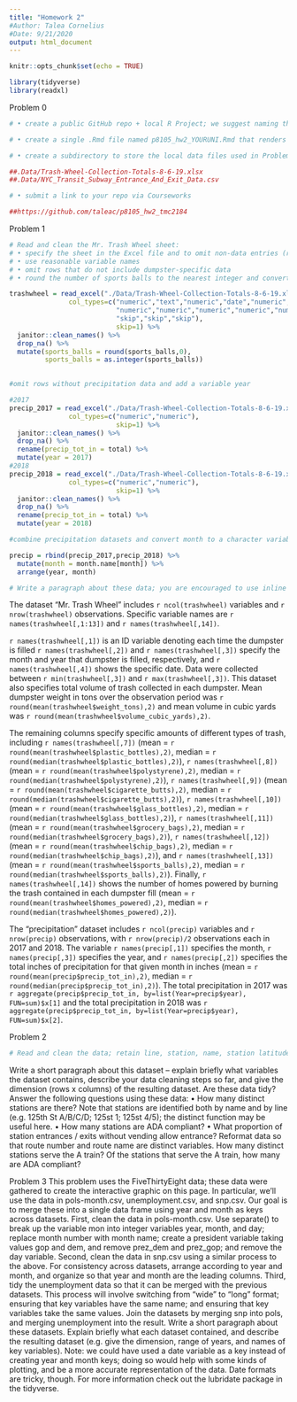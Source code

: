 ```yaml
---
title: "Homework 2"
#Author: Talea Cornelius
#Date: 9/21/2020
output: html_document
---
```


```r
knitr::opts_chunk$set(echo = TRUE)
```

```r
library(tidyverse)
library(readxl)
```


Problem 0
```r
# •	create a public GitHub repo + local R Project; we suggest naming this repo / directory p8105_hw2_YOURUNI (e.g. p8105_hw2_ajg2202 for Jeff), but that’s not required

# •	create a single .Rmd file named p8105_hw2_YOURUNI.Rmd that renders to github_document

# •	create a subdirectory to store the local data files used in Problems 1 and 2, and use relative paths to access these data files

##.Data/Trash-Wheel-Collection-Totals-8-6-19.xlsx
##.Data/NYC_Transit_Subway_Entrance_And_Exit_Data.csv

# •	submit a link to your repo via Courseworks

##https://github.com/taleac/p8105_hw2_tmc2184
```

Problem 1

```r
# Read and clean the Mr. Trash Wheel sheet:
# •	specify the sheet in the Excel file and to omit non-data entries (rows with notes / figures; columns containing notes) using arguments in read_excel
# •	use reasonable variable names
# •	omit rows that do not include dumpster-specific data
# •	round the number of sports balls to the nearest integer and converts the result to an integer variable (using as.integer)

trashwheel = read_excel("./Data/Trash-Wheel-Collection-Totals-8-6-19.xlsx", sheet=1, 
               col_types=c("numeric","text","numeric","date","numeric","numeric","numeric",
                           "numeric","numeric","numeric","numeric","numeric","numeric","numeric",
                           "skip","skip","skip"),
                           skip=1) %>%
  janitor::clean_names() %>%
  drop_na() %>%
  mutate(sports_balls = round(sports_balls,0),
         sports_balls = as.integer(sports_balls))
  
```

```r
#omit rows without precipitation data and add a variable year

#2017
precip_2017 = read_excel("./Data/Trash-Wheel-Collection-Totals-8-6-19.xlsx", sheet=6, 
               col_types=c("numeric","numeric"),
                           skip=1) %>%
  janitor::clean_names() %>%
  drop_na() %>%
  rename(precip_tot_in = total) %>%
  mutate(year = 2017)
#2018
precip_2018 = read_excel("./Data/Trash-Wheel-Collection-Totals-8-6-19.xlsx", sheet=5, 
               col_types=c("numeric","numeric"),
                           skip=1) %>%
  janitor::clean_names() %>%
  drop_na() %>%
  rename(precip_tot_in = total) %>%
  mutate(year = 2018)

```

```r
#combine precipitation datasets and convert month to a character variable 

precip = rbind(precip_2017,precip_2018) %>%
  mutate(month = month.name[month]) %>%
  arrange(year, month)

```

```r
# Write a paragraph about these data; you are encouraged to use inline R. Be sure to note the number of observations in both resulting datasets, and give examples of key variables. For available data, what was the total precipitation in 2018? What was the median number of sports balls in a dumpster in 2017?
```


The dataset "Mr. Trash Wheel" includes `r ncol(trashwheel)` variables and `r nrow(trashwheel)` observations. Specific variable names are `r names(trashwheel[,1:13])` and `r names(trashwheel[,14])`.

`r names(trashwheel[,1])` is an ID variable denoting each time the dumpster is filled `r names(trashwheel[,2])` and `r names(trashwheel[,3])` specify the month and year that dumpster is filled, respectively, and `r names(trashwheel[,4])` shows the specific date. Data were collected between `r min(trashwheel[,3])` and `r max(trashwheel[,3])`. This dataset also specifies total volume of trash collected in each dumpster. Mean dumpster weight in tons over the observation period was `r round(mean(trashwheel$weight_tons),2)` and mean volume in cubic yards was `r round(mean(trashwheel$volume_cubic_yards),2)`. 

The remaining columns specify specific amounts of different types of trash, including `r names(trashwheel[,7])` (mean = `r round(mean(trashwheel$plastic_bottles),2)`, median = `r round(median(trashwheel$plastic_bottles),2)`), 
`r names(trashwheel[,8])` (mean = `r round(mean(trashwheel$polystyrene),2)`, median = `r round(median(trashwheel$polystyrene),2)`), 
`r names(trashwheel[,9])` (mean = `r round(mean(trashwheel$cigarette_butts),2)`, median = `r round(median(trashwheel$cigarette_butts),2)`), 
`r names(trashwheel[,10])` (mean = `r round(mean(trashwheel$glass_bottles),2)`, median = `r round(median(trashwheel$glass_bottles),2)`), 
`r names(trashwheel[,11])` (mean = `r round(mean(trashwheel$grocery_bags),2)`, median = `r round(median(trashwheel$grocery_bags),2)`), 
`r names(trashwheel[,12])` (mean = `r round(mean(trashwheel$chip_bags),2)`, median = `r round(median(trashwheel$chip_bags),2)`), 
and `r names(trashwheel[,13])` (mean = `r round(mean(trashwheel$sports_balls),2)`, median = `r round(median(trashwheel$sports_balls),2)`). Finally, `r names(trashwheel[,14])` shows the number of homes powered by burning the trash contained in each dumpster fill (mean = `r round(mean(trashwheel$homes_powered),2)`, median = `r round(median(trashwheel$homes_powered),2)`).


The "precipitation" dataset includes `r ncol(precip)` variables and `r nrow(precip)` observations, with `r nrow(precip)/2` observations each in 2017 and 2018. The variable `r names(precip[,1])` specifies the month, `r names(precip[,3])` specifies the year, and `r names(precip[,2])` specifies the total inches of precipitation for that given month in inches (mean = `r round(mean(precip$precip_tot_in),2)`, median = `r round(median(precip$precip_tot_in),2)`). The total precipitation in 2017 was `r aggregate(precip$precip_tot_in, by=list(Year=precip$year), FUN=sum)$x[1]` and the total precipitation in 2018 was `r aggregate(precip$precip_tot_in, by=list(Year=precip$year), FUN=sum)$x[2]`.

Problem 2
```r
# Read and clean the data; retain line, station, name, station latitude / longitude, routes served, entry, vending, entrance type, and ADA compliance. Convert the entry variable from character (YES vs NO) to a logical variable (the ifelse or recode function may be useful).

```


Write a short paragraph about this dataset – explain briefly what variables the dataset contains, describe your data cleaning steps so far, and give the dimension (rows x columns) of the resulting dataset. Are these data tidy?
Answer the following questions using these data:
•	How many distinct stations are there? Note that stations are identified both by name and by line (e.g. 125th St A/B/C/D; 125st 1; 125st 4/5); the distinct function may be useful here.
•	How many stations are ADA compliant?
•	What proportion of station entrances / exits without vending allow entrance?
Reformat data so that route number and route name are distinct variables. How many distinct stations serve the A train? Of the stations that serve the A train, how many are ADA compliant?



Problem 3
This problem uses the FiveThirtyEight data; these data were gathered to create the interactive graphic on this page. In particular, we’ll use the data in pols-month.csv, unemployment.csv, and snp.csv. Our goal is to merge these into a single data frame using year and month as keys across datasets.
First, clean the data in pols-month.csv. Use separate() to break up the variable mon into integer variables year, month, and day; replace month number with month name; create a president variable taking values gop and dem, and remove prez_dem and prez_gop; and remove the day variable.
Second, clean the data in snp.csv using a similar process to the above. For consistency across datasets, arrange according to year and month, and organize so that year and month are the leading columns.
Third, tidy the unemployment data so that it can be merged with the previous datasets. This process will involve switching from “wide” to “long” format; ensuring that key variables have the same name; and ensuring that key variables take the same values.
Join the datasets by merging snp into pols, and merging unemployment into the result.
Write a short paragraph about these datasets. Explain briefly what each dataset contained, and describe the resulting dataset (e.g. give the dimension, range of years, and names of key variables).
Note: we could have used a date variable as a key instead of creating year and month keys; doing so would help with some kinds of plotting, and be a more accurate representation of the data. Date formats are tricky, though. For more information check out the lubridate package in the tidyverse.



